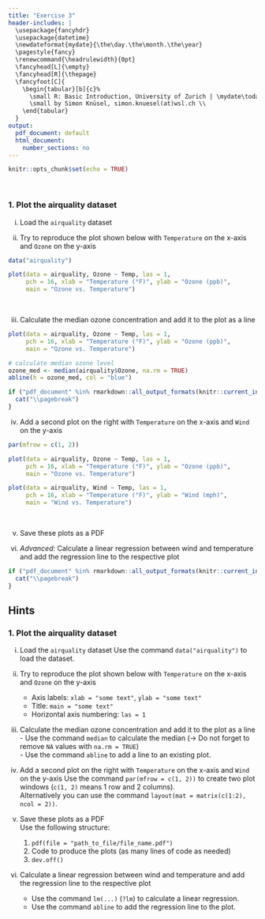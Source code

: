 ```yaml
---
title: "Exercise 3"
header-includes: |
  \usepackage{fancyhdr}
  \usepackage{datetime}
  \newdateformat{mydate}{\the\day.\the\month.\the\year}
  \pagestyle{fancy}
  \renewcommand{\headrulewidth}{0pt}
  \fancyhead[L]{\empty}
  \fancyhead[R]{\thepage}
  \fancyfoot[C]{
    \begin{tabular}[b]{c}%
      \small R: Basic Introduction, University of Zurich | \mydate\today\ \\
      \small by Simon Knüsel, simon.knuesel(at)wsl.ch \\
    \end{tabular}
  }
output:
  pdf_document: default
  html_document:
    number_sections: no
---
```


```r
knitr::opts_chunk$set(echo = TRUE)
```
<br>

### 1. Plot the airquality dataset

i) Load the `airquality` dataset

ii) Try to reproduce the plot shown below with `Temperature` on the x-axis
and `Ozone` on the y-axis

```r
data("airquality")

plot(data = airquality, Ozone ~ Temp, las = 1,
     pch = 16, xlab = "Temperature (°F)", ylab = "Ozone (ppb)",
     main = "Ozone vs. Temperature")
```
<br>

iii) Calculate the median ozone concentration and add it to the plot as a line

```r
plot(data = airquality, Ozone ~ Temp, las = 1,
     pch = 16, xlab = "Temperature (°F)", ylab = "Ozone (ppb)",
     main = "Ozone vs. Temperature")

# calculate median ozone level
ozone_med <- median(airquality$Ozone, na.rm = TRUE)
abline(h = ozone_med, col = "blue")
```

```r
if ("pdf_document" %in% rmarkdown::all_output_formats(knitr::current_input())) {
  cat("\\pagebreak")
}
```

iv) Add a second plot on the right with `Temperature` on the x-axis and
`Wind` on the y-axis

```r
par(mfrow = c(1, 2))

plot(data = airquality, Ozone ~ Temp, las = 1,
     pch = 16, xlab = "Temperature (°F)", ylab = "Ozone (ppb)",
     main = "Ozone vs. Temperature")

plot(data = airquality, Wind ~ Temp, las = 1,
     pch = 16, xlab = "Temperature (°F)", ylab = "Wind (mph)",
     main = "Wind vs. Temperature")
```
<br>

v) Save these plots as a PDF

vi) *Advanced:* Calculate a linear regression between wind and temperature and add the 
regression line to the respective plot


```r
if ("pdf_document" %in% rmarkdown::all_output_formats(knitr::current_input())) {
  cat("\\pagebreak")
}
```

## Hints

### 1. Plot the airquality dataset

i) Load the `airquality` dataset
Use the command `data("airquality")` to load the dataset.

ii) Try to reproduce the plot shown below with `Temperature` on the x-axis
and `Ozone` on the y-axis
    - Axis labels: `xlab = "some text"`, `ylab = "some text"`
    - Title: `main = "some text"`
    - Horizontal axis numbering: `las = 1`

iii) Calculate the median ozone concentration and add it to the plot as a line  
    - Use the command `median` to calculate the median ($\rightarrow$ Do not 
    forget to remove `NA` values with `na.rm = TRUE`)  
    - Use the command `abline` to add a line to an existing plot.

iv) Add a second plot on the right with `Temperature` on the x-axis and
`Wind` on the y-axis
Use the command `par(mfrow = c(1, 2))` to create two plot windows (`c(1, 2)`
means 1 row and 2 columns).  
Alternatively you can use the command 
`layout(mat = matrix(c(1:2), ncol = 2))`.

v) Save these plots as a PDF  
    Use the following structure:
    1. `pdf(file = "path_to_file/file_name.pdf")`
    2. Code to produce the plots (as many lines of code as needed)
    3. `dev.off()`

vi) Calculate a linear regression between wind and temperature and add the 
regression line to the respective plot
    - Use the command `lm(...)` (`?lm`) to calculate a linear regression.
    - Use the command `abline` to add the regression line to the plot.

